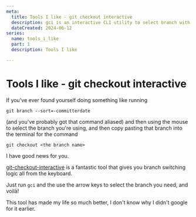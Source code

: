 ```yaml
---
meta:
  title: Tools I like - git checkout interactive
  description: gci is an interactive CLI utility to select branch with arrow keys. 
  dateCreated: 2024-06-12
series: 
  name: tools_i_like
  part: 1
  description: Tools I like

---
```


# Tools I like - git checkout interactive

If you've ever found yourself doing something like running

```
git branch --sort=-committerdate

```

(and you've probably got that command aliased) and then using the mouse to select the branch you're using, and then copy pasting that branch into the terminal for the command

```
git checkout <the branch name>
```

I have good news for you. 

[git-checkout-interactive](https://github.com/cookpete/git-checkout-interactive) is a fantastic tool that gives you branch switching logic all from the keyboard. 


Just run `gci` and the use the arrow keys to select the branch you need, and voilà!

This tool has made my life so much better, I don't know why I didn't google for it earlier.
